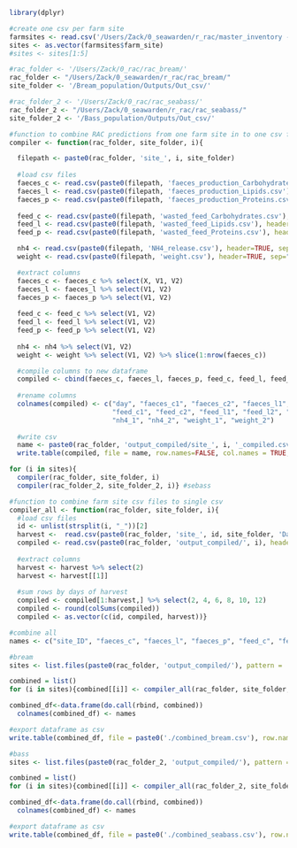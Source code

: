 ```r
library(dplyr)

#create one csv per farm site
farmsites <- read.csv('/Users/Zack/0_seawarden/r_rac/master_inventory - Farm_Sites.csv', header=TRUE, sep=",")
sites <- as.vector(farmsites$farm_site)
#sites <- sites[1:5]

#rac_folder <- '/Users/Zack/0_rac/rac_bream/'
rac_folder <- "/Users/Zack/0_seawarden/r_rac/rac_bream/"
site_folder <- '/Bream_population/Outputs/Out_csv/'

#rac_folder_2 <- '/Users/Zack/0_rac/rac_seabass/'
rac_folder_2 <- "/Users/Zack/0_seawarden/r_rac/rac_seabass/"
site_folder_2 <- '/Bass_population/Outputs/Out_csv/'
```

```r
#function to combine RAC predictions from one farm site in to one csv file
compiler <- function(rac_folder, site_folder, i){

  filepath <- paste0(rac_folder, 'site_', i, site_folder)
  
  #load csv files
  faeces_c <- read.csv(paste0(filepath, 'faeces_production_Carbohydrates.csv'), header=TRUE, sep=",")
  faeces_l <- read.csv(paste0(filepath, 'faeces_production_Lipids.csv'), header=TRUE, sep=",")
  faeces_p <- read.csv(paste0(filepath, 'faeces_production_Proteins.csv'), header=TRUE, sep=",")
  
  feed_c <- read.csv(paste0(filepath, 'wasted_feed_Carbohydrates.csv'), header=TRUE, sep=",")
  feed_l <- read.csv(paste0(filepath, 'wasted_feed_Lipids.csv'), header=TRUE, sep=",")
  feed_p <- read.csv(paste0(filepath, 'wasted_feed_Proteins.csv'), header=TRUE, sep=",")

  nh4 <- read.csv(paste0(filepath, 'NH4_release.csv'), header=TRUE, sep=",")  
  weight <- read.csv(paste0(filepath, 'weight.csv'), header=TRUE, sep=",")  

  #extract columns
  faeces_c <- faeces_c %>% select(X, V1, V2)
  faeces_l <- faeces_l %>% select(V1, V2)
  faeces_p <- faeces_p %>% select(V1, V2)
  
  feed_c <- feed_c %>% select(V1, V2)
  feed_l <- feed_l %>% select(V1, V2)
  feed_p <- feed_p %>% select(V1, V2)
  
  nh4 <- nh4 %>% select(V1, V2)
  weight <- weight %>% select(V1, V2) %>% slice(1:nrow(faeces_c))

  #compile columns to new dataframe
  compiled <- cbind(faeces_c, faeces_l, faeces_p, feed_c, feed_l, feed_p, nh4, weight)
  
  #rename columns
  colnames(compiled) <- c("day", "faeces_c1", "faeces_c2", "faeces_l1", "faeces_l2", "faeces_p1", "faeces_p2", 
                          "feed_c1", "feed_c2", "feed_l1", "feed_l2", "feed_p1", "feed_p2", 
                          "nh4_1", "nh4_2", "weight_1", "weight_2")
  
  #write csv
  name <- paste0(rac_folder, 'output_compiled/site_', i, '_compiled.csv')
  write.table(compiled, file = name, row.names=FALSE, col.names = TRUE, sep=",")}
```

```r
for (i in sites){
  compiler(rac_folder, site_folder, i)
  compiler(rac_folder_2, site_folder_2, i)} #sebass
```

```r
#function to combine farm site csv files to single csv
compiler_all <- function(rac_folder, site_folder, i){
  #load csv files
  id <- unlist(strsplit(i, "_"))[2]
  harvest <-  read.csv(paste0(rac_folder, 'site_', id, site_folder, 'Days_to_commercial_size.csv'))
  compiled <- read.csv(paste0(rac_folder, 'output_compiled/', i), header=TRUE, sep=",") 
  
  #extract columns
  harvest <- harvest %>% select(2)
  harvest <- harvest[[1]]
  
  #sum rows by days of harvest
  compiled <- compiled[1:harvest,] %>% select(2, 4, 6, 8, 10, 12)
  compiled <- round(colSums(compiled))
  compiled <- as.vector(c(id, compiled, harvest))}
```

```r
#combine all
names <- c("site_ID", "faeces_c", "faeces_l", "faeces_p", "feed_c", "feed_l", "feed_p", "harvest day") #colnames

#bream
sites <- list.files(paste0(rac_folder, 'output_compiled/'), pattern = '.csv')

combined = list()
for (i in sites){combined[[i]] <- compiler_all(rac_folder, site_folder, i)}

combined_df<-data.frame(do.call(rbind, combined))
  colnames(combined_df) <- names

#export dataframe as csv
write.table(combined_df, file = paste0('./combined_bream.csv'), row.names=FALSE, col.names = TRUE, sep=",")

#bass
sites <- list.files(paste0(rac_folder_2, 'output_compiled/'), pattern = '.csv')

combined = list()
for (i in sites){combined[[i]] <- compiler_all(rac_folder_2, site_folder_2, i)}

combined_df<-data.frame(do.call(rbind, combined))
  colnames(combined_df) <- names

#export dataframe as csv
write.table(combined_df, file = paste0('./combined_seabass.csv'), row.names=FALSE, col.names = TRUE, sep=",")
```